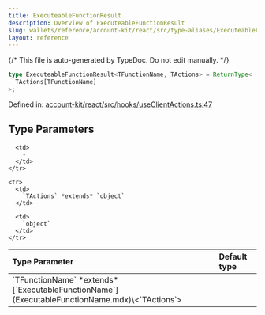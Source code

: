 ```yaml
---
title: ExecuteableFunctionResult
description: Overview of ExecuteableFunctionResult
slug: wallets/reference/account-kit/react/src/type-aliases/ExecuteableFunctionResult
layout: reference
---
```


{/* This file is auto-generated by TypeDoc. Do not edit manually. */}

```ts
type ExecuteableFunctionResult<TFunctionName, TActions> = ReturnType<
  TActions[TFunctionName]
>;
```

Defined in: [account-kit/react/src/hooks/useClientActions.ts:47](https://github.com/alchemyplatform/aa-sdk/blob/9df5be8c23af4e472bcb503c17766b16da0ad87d/account-kit/react/src/hooks/useClientActions.ts#L47)

## Type Parameters

<table>
  <thead>
    <tr>
      <th align="left">Type Parameter</th>
      <th align="left">Default type</th>
    </tr>
  </thead>

  <tbody>
    <tr>
      <td>
        `TFunctionName` *extends* [`ExecutableFunctionName`](ExecutableFunctionName.mdx)\<`TActions`>
      </td>

      <td>
        ‐
      </td>
    </tr>

    <tr>
      <td>
        `TActions` *extends* `object`
      </td>

      <td>
        `object`
      </td>
    </tr>

  </tbody>
</table>
